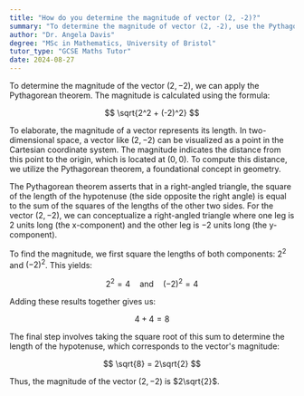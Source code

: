 ```yaml
---
title: "How do you determine the magnitude of vector (2, -2)?"
summary: "To determine the magnitude of vector (2, -2), use the Pythagorean theorem; √(2² + (-2)²)."
author: "Dr. Angela Davis"
degree: "MSc in Mathematics, University of Bristol"
tutor_type: "GCSE Maths Tutor"
date: 2024-08-27
---
```


To determine the magnitude of the vector $(2, -2)$, we can apply the Pythagorean theorem. The magnitude is calculated using the formula:

$$
\sqrt{2^2 + (-2)^2}
$$

To elaborate, the magnitude of a vector represents its length. In two-dimensional space, a vector like $(2, -2)$ can be visualized as a point in the Cartesian coordinate system. The magnitude indicates the distance from this point to the origin, which is located at $(0, 0)$. To compute this distance, we utilize the Pythagorean theorem, a foundational concept in geometry.

The Pythagorean theorem asserts that in a right-angled triangle, the square of the length of the hypotenuse (the side opposite the right angle) is equal to the sum of the squares of the lengths of the other two sides. For the vector $(2, -2)$, we can conceptualize a right-angled triangle where one leg is $2$ units long (the x-component) and the other leg is $-2$ units long (the y-component).

To find the magnitude, we first square the lengths of both components: $2^2$ and $(-2)^2$. This yields:

$$
2^2 = 4 \quad \text{and} \quad (-2)^2 = 4
$$

Adding these results together gives us:

$$
4 + 4 = 8
$$

The final step involves taking the square root of this sum to determine the length of the hypotenuse, which corresponds to the vector's magnitude:

$$
\sqrt{8} = 2\sqrt{2}
$$

Thus, the magnitude of the vector $(2, -2)$ is $2\sqrt{2}$.
    